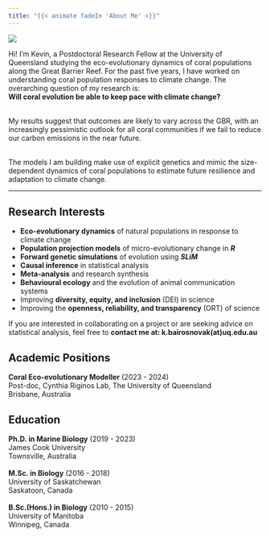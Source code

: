 ```yaml
---
title: "{{< animate fadeIn 'About Me' >}}"
---
```


::: {.animate__animated .animate__fadeIn .animate__faster}
::: {layout="[ 30, 70 ]"}
::: {#first-column}
![](img/headshot.jpg)
:::

::: {#second-column column.width="70%"}
Hi! I'm Kevin, a Postdoctoral Research Fellow at the University of Queensland studying the eco-evolutionary dynamics of coral populations along the Great Barrier Reef. For the past five years, I have worked on understanding coral population responses to climate change. The overarching question of my research is:\
**Will coral evolution be able to keep pace with climate change?**

\
My results suggest that outcomes are likely to vary across the GBR, with an increasingly pessimistic outlook for all coral communities if we fail to reduce our carbon emissions in the near future.

\
The models I am building make use of explicit genetics and mimic the size-dependent dynamics of coral populations to estimate future resilience and adaptation to climate change.
:::
:::
:::

------------------------------------------------------------------------

::: {.animate__animated .animate__fadeIn .animate__faster .animate__delay-1s}
## Research Interests

-   **Eco-evolutionary dynamics** of natural populations in response to climate change
-   **Population projection models** of micro-evolutionary change in ***R***
-   **Forward genetic simulations** of evolution using ***SLiM***
-   **Causal inference** in statistical analysis
-   **Meta-analysis** and research synthesis
-   **Behavioural ecology** and the evolution of animal communication systems
-   Improving **diversity, equity, and inclusion** (DEI) in science
-   Improving the **openness, reliability, and transparency** (ORT) of science

If you are interested in collaborating on a project or are seeking advice on statistical analysis, feel free to **contact me at: k.bairosnovak(at)uq.edu.au**
:::

## Academic Positions

::: {.animate__animated .animate__fadeIn .animate__faster .animate__delay-2s}
<div>

<!-- **Quantitative Evolutionary Ecologist** (2024 - present)\ -->

<!-- Diana Fisher Lab, The University of Queensland\ -->

<!-- \ -->

**Coral Eco-evolutionary Modeller** (2023 - 2024)\
Post-doc, Cynthia Riginos Lab, The University of Queensland\
Brisbane, Australia\

</div>
:::

## Education

::: {.animate__animated .animate__fadeIn .animate__faster .animate__delay-2s}
<div>

**Ph.D. in Marine Biology** (2019 - 2023)\
James Cook University\
Townsville, Australia\
\
**M.Sc. in Biology** (2016 - 2018)\
University of Saskatchewan\
Saskatoon, Canada\
\
**B.Sc.(Hons.) in Biology** (2010 - 2015)\
University of Manitoba\
Winnipeg, Canada\

</div>
:::
